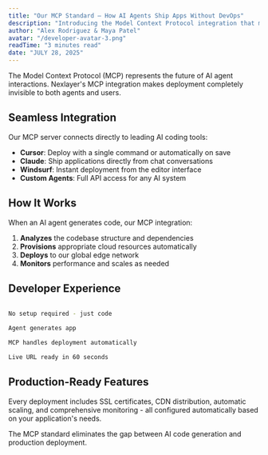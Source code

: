 ```yaml
---
title: "Our MCP Standard — How AI Agents Ship Apps Without DevOps"
description: "Introducing the Model Context Protocol integration that makes deployment invisible."
author: "Alex Rodriguez & Maya Patel"
avatar: "/developer-avatar-3.png"
readTime: "3 minutes read"
date: "JULY 28, 2025"
---
```

The Model Context Protocol (MCP) represents the future of AI agent interactions. Nexlayer's MCP integration makes deployment completely invisible to both agents and users.

## Seamless Integration

Our MCP server connects directly to leading AI coding tools:

- **Cursor**: Deploy with a single command or automatically on save
- **Claude**: Ship applications directly from chat conversations
- **Windsurf**: Instant deployment from the editor interface
- **Custom Agents**: Full API access for any AI system

## How It Works

When an AI agent generates code, our MCP integration:

1. **Analyzes** the codebase structure and dependencies
2. **Provisions** appropriate cloud resources automatically
3. **Deploys** to our global edge network
4. **Monitors** performance and scales as needed

## Developer Experience

```bash

No setup required - just code

Agent generates app

MCP handles deployment automatically

Live URL ready in 60 seconds

```

## Production-Ready Features

Every deployment includes SSL certificates, CDN distribution, automatic scaling, and comprehensive monitoring - all configured automatically based on your application's needs.

The MCP standard eliminates the gap between AI code generation and production deployment.
